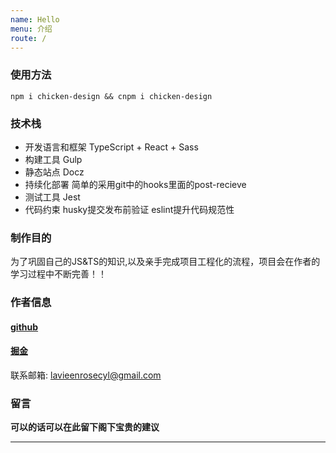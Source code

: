 ```yaml
---
name: Hello
menu: 介绍
route: /
---
```



 
<FirstPage />

### 使用方法

```
npm i chicken-design && cnpm i chicken-design 

```

### 技术栈

- 开发语言和框架 TypeScript + React + Sass
- 构建工具 Gulp
- 静态站点 Docz
- 持续化部署 简单的采用git中的hooks里面的post-recieve
- 测试工具 Jest
- 代码约束 husky提交发布前验证 eslint提升代码规范性


### 制作目的

为了巩固自己的JS&TS的知识,以及亲手完成项目工程化的流程，项目会在作者的学习过程中不断完善！！



### 作者信息

####  **[github](https://github.com/Lavieenrose99)**

####  **[掘金](https://juejin.cn/user/1855631360798509)**

联系邮箱: lavieenrosecyl@gmail.com

### 留言

**可以的话可以在此留下阁下宝贵的建议**

-------------------------------------
<Commnet />




